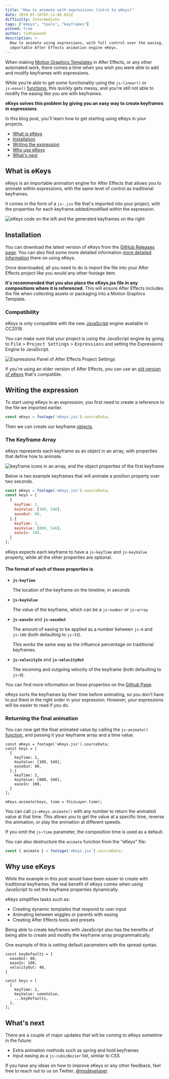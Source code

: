 ```yaml
---
title: "How to animate with expressions (intro to eKeys)"
date: 2019-07-16T07:11:06.032Z
difficulty: Intermediate
tags: ["ekeys", "tools", "keyframes"]
pinned: true
author: timhaywood
description: >-
  How to animate using expressions, with full control over the easing, using the
  importable After Effects animation engine eKeys.
---
```



[GithubPage]: https://github.com/motiondeveloper/eKeys

When making [Motion Graphics Templates](https://helpx.adobe.com/au/after-effects/using/creating-motion-graphics-templates.html) in After Effects, or any other  automated work, there comes a time when you wish you were able to add and modify keyframes with expressions.

While you're able to get some functionality using the `js›linear()` or `js›ease()` [functions](/blog/basics-functions), this quickly gets messy, and you're still not able to modify the easing like you are with keyframes.

**eKeys solves this problem by giving you an easy way to create keyframes in expressions**.

In this blog post, you'll learn how to get starting using eKeys in your projects.

<ContentList>

- [What is eKeys](#what-is-ekeys)
- [Installation](#installation)
- [Writing the expression](#writing-the-expression)
- [Why use eKeys](#why-use-ekeys)
- [What's next](#whats-next)

</ContentList>

## What is eKeys

eKeys is an importable animation engine for After Effects that allows you to animate within expressions, with the same level of control as traditional keyframes.

It comes in the form of a `js›.jsx` file that's imported into your project, with the properties for each keyframe added/modified within the expression.

![eKeys code on the left and the generated keyframes on the right](how-it-works.svg "How eKeys works")

## Installation

You can download the latest version of eKeys from the [GitHub Releases page](https://github.com/motiondeveloper/eKeys/releases). You can also find some more detailed information [more detailed information][GithubPage] there on using eKeys.

Once downloaded, all you need to do is import the file into your After Effects project like you would any other footage item.

<Warn>

**It's recommended that you also place the eKeys.jsx file in any compositions where it is referenced.** This will ensure After Effects includes the file when collecting assets or packaging into a Motion Graphics Template.

</Warn>

### Compatibility

eKeys is only compatible with the new [JavaScript](https://helpx.adobe.com/after-effects/using/expression-language-reference.html) engine available in CC2019.

You can make sure that your project is using the JavaScript engine by going to <kbd>File</kbd> > <kbd>Project Settings</kbd> > <kbd>Expressions</kbd> and setting the Expressions Engine to JavaScript.

![Expressions Panel of After Effects Project Settings](project-expression-engine.png "Expression Engine Setting")

If you're using an older version of After Effects, you can use an [old version of eKeys](https://github.com/motiondeveloper/ekeys/tree/extendscript) that's compatible.

## Writing the expression

To start using eKeys in an expression, you first need to create a reference to the file we imported earlier.

```js
const eKeys = footage('eKeys.jsx').sourceData;
```

Then we can create our keyframe [objects](/blog/basics-objects).

### The Keyframe Array

eKeys represents each keyframe as an object in an array, with properties that define how to animate.

![keyframe icons in an array, and the object properties of the first keyframe](keyframe-array.svg "eKeys Keyframe Array")

Below is two example keyframes that will animate a position property over two seconds.

```js
const eKeys = footage('eKeys.jsx').sourceData;
const keys = [
  {
    keyTime: 1,
    keyValue: [100, 540],
    easeOut: 90,
  },{
    keyTime: 2,
    keyValue: [800, 540],
    easeIn: 100,
  }
];
```

<Note>

eKeys expects each keyframe to have a `js›keyTime` and `js›keyValue` property, while all the other properties are optional.

</Note>

#### The format of each of these properties is

- **`js›keyTime`**

    The location of the keyframe on the timeline, in seconds

- **`js›keyValue`**

    The value of the keyframe, which can be a `js›number` or `js›array`

- **`js›easeIn`** and **`js›easeOut`**

    The amount of easing to be applied as a number between `js›0` and `js›100` (both defaulting to `js›33`).

    This works the same way as the influence percentage on traditional keyframes.

- **`js›velocityIn`** and **`js›velocityOut`**

    The incoming and outgoing velocity of the keyframe (both defaulting to `js›0`).

You can find more information on these properties on the [Github Page][GithubPage].

<Inform>

eKeys sorts the keyframes by their time before animating, so you don't have to put them in the right order in your expression. However, your expressions will be easier to read if you do.

</Inform>

### Returning the final animation

You can now get the final animated value by calling the `js›animate()` [function](/blog/basics-functions), and passing it your keyframe array and a time value.

```js{14}
const eKeys = footage('eKeys.jsx').sourceData;
const keys = [
  {
    keyTime: 1,
    keyValue: [100, 540],
    easeOut: 90,
  },{
    keyTime: 2,
    keyValue: [800, 540],
    easeIn: 100,
  }
];

eKeys.animate(keys, time = thisLayer.time);
```

You can call `js›eKeys.animate()` with any number to return the animated value at that time. This allows you to get the value at a specific time, reverse the animation, or play the animation at different speeds.

<Note>

If you omit the `js›time` parameter, the composition time is used as a default.

</Note>

You can also destructure the `animate` function from the "eKeys" file:

```js
const { animate } = footage('eKeys.jsx').sourceData;
```

## Why use eKeys

While the example in this post would have been easier to create with traditional keyframes, the real benefit of eKeys comes when using JavaScript to set the keyframe properties dynamically.

eKeys simplifies tasks such as:

- Creating dynamic templates that respond to user input
- Animating between wiggles or parents with easing
- Creating After Effects tools and presets

Being able to create keyframes with JavaScript also has the benefits of being able to create and modify the keyframe array programmatically.

One example of this is setting default parameters with the spread syntax.

```js{11}
const keyDefaults = {
  easeOut: 80,
  easeIn: 100,
  velocityOut: 40,
}

const keys = [
  {
    keyTime: 1,
    keyValue: someValue,
    ...keyDefaults,
  },
];
```

## What's next

There are a couple of major updates that will be coming to eKeys sometime in the future:

- Extra animation methods such as spring and hold keyframes
- Input easing as a `js›cubicBezier` list, similar to CSS

If you have any ideas on how to improve eKeys or any other feedback, feel free to reach out to us on Twitter, [@modeveloper](https://twitter.com/modeveloper).
